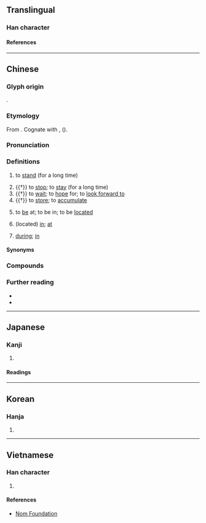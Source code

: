 {{also|伫|仃}}
{{character info}}
==Translingual==

===Han character===
{{Han char|rn=9|rad=人|as=05|sn=7|four=23221|canj=OJMN|ids=⿰亻宁}}

====References====
{{Han ref|kx=0097.220|dkj=00496|dj=0206.110|hdz=10139.020|uh=4F47}}

----

==Chinese==
{{zh-forms|s=伫|alt=竚,㑏,𡀐,𥩽,在-Min Nan,置-Min Nan}}

===Glyph origin===
{{Han etym}}
{{Han compound|人|宁|c1=s|c2=p|t1=man|ls=psc}}.

===Etymology===
From {{inh|zh|sit-pro|*s-ta-t||to put; to place}}. Cognate with {{och-l|著|id=2+4+5}}, {{och-l|署}} ({{zh-ref|Schuessler, 2007}}).

===Pronunciation===
{{zh-pron
|m=zhù
|m-s=
|dg=
|c=cyu5
|c-t=cui4
|g=
|h=gd=du3
|j=
|mb=
|md=tṳ̄
|mn=xm,zz,kh,tn,tc,yl,km,hc,sg:tī/xm,zz,tp,mg:tū/qz,lk:tǐr/sx:tīr/jj,ph:tǐ
|mn_note=Xiamen, Zhangzhou: tī - vernacular; tū - literary
|mn-t=diu6/diu2
|w=3zr
|x=
|mc=y
|oc=y
|ma=y
|cat=v,mn:prep
}}

===Definitions===
{{zh-hanzi}}

# {{lb|zh|literary}} to [[stand]] (for a long time)
# {{†}} to [[stop]]; to [[stay]] (for a long time)
# {{†}} to [[wait]]; to [[hope]] for; to [[look forward to]]
# {{†}} to [[store]]; to [[accumulate]]
# {{lb|zh|Hokkien}} to [[be]] at; to be in; to be [[locate]]d
# {{lb|zh|Hokkien}} (located) [[in]]; [[at]]
# {{lb|zh|Hokkien}} [[during]]; [[in]]

====Synonyms====
{{zh-dial|在}}

===Compounds===
{{zh-der|佇咧|佇苦停辛|企佇之心|佇候佳音|佇結之情|盈盈佇立|鶴立企佇|佇立|企佇|佇足|佇候|延佇|倚門佇望|佇眙|停辛佇苦|凝佇|欽佇|躊佇}}

===Further reading===
* {{thcwd|2871}}
* {{thcwda|268}}

----

==Japanese==

===Kanji===
{{ja-kanji|grade=|rs=人05}}

# {{rfdef|ja|sort=人05}}

====Readings====
{{ja-readings
|goon=じょ<ぢよ
|kanon=ちょ<ちよ
|kun=たたず-む
}}

----

==Korean==

===Hanja===
{{ko-hanja|저}}

# {{rfdef|ko|sort=人05}}

----

==Vietnamese==

===Han character===
{{vi-readings|reading=[[giữ]], [[trữ]]|rs=人05}}

# {{rfdef|vi|sort=人05}}

====References====
* [http://nomfoundation.org/common/nom_details.php?codepoint=4f47 Nom Foundation]
